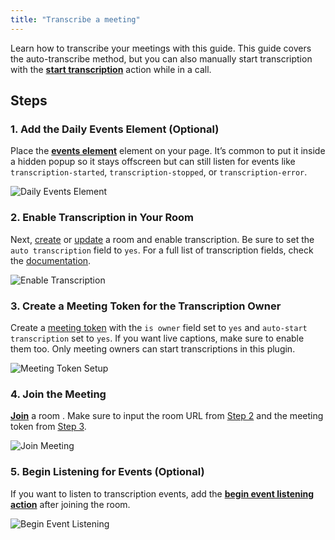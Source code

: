 ```yaml
---
title: "Transcribe a meeting"
---
```



<dailyPlusFlag feature="action" />

Learn how to transcribe your meetings with this guide. This guide covers the auto-transcribe method, but you can also manually start transcription with the [**start transcription**](/bubble/daily/plugin-reference/actions/start-transcription) action while in a call.

## Steps

### 1. Add the Daily Events Element (Optional)

Place the [**events element**](/bubble/daily/plugin-reference/elements/daily-events) element on your page. It’s common to put it inside a hidden popup so it stays offscreen but can still listen for events like `transcription-started`, `transcription-stopped`, or `transcription-error`.

![Daily Events Element](https://res.cloudinary.com/dpfmaccxx/image/upload/v1727970931/1._daily_plus_events_zusmqt.png)

### 2. Enable Transcription in Your Room

Next, [create](/bubble/daily/plugin-reference/actions/create-room) or [update](/bubble/daily/plugin-reference/actions/update-room) a room and enable transcription. Be sure to set the `auto transcription` field to `yes`. For a full list of transcription fields, check the [documentation](/bubble/daily/plugin-reference/actions/create-room#transcription).

![Enable Transcription](https://res.cloudinary.com/dpfmaccxx/image/upload/v1727793159/transcript_screenshot_1_yllqxw.png)

### 3. Create a Meeting Token for the Transcription Owner

Create a [meeting token](/bubble/daily/plugin-reference/actions/create-meeting-token) with the `is owner` field set to `yes` and `auto-start transcription` set to `yes`. If you want live captions, make sure to enable them too. Only meeting owners can start transcriptions in this plugin.

![Meeting Token Setup](https://res.cloudinary.com/dpfmaccxx/image/upload/v1727793159/transcript_screenshot_2_e8n6rq.png)

### 4. Join the Meeting

[**Join**](/bubble/daily/plugin-reference/actions/join-room) a room . Make sure to input the room URL from [Step 2](/bubble/daily/how-tos/transcribe-a-meeting#2-enable-transcription-in-your-room) and the meeting token from [Step 3](/bubble/daily/how-tos/transcribe-a-meeting#3-create-a-meeting-token-for-the-transcription-owner).

![Join Meeting](https://res.cloudinary.com/dpfmaccxx/image/upload/v1727793159/transcript_screnshot_3_q5blwx.png)

### 5. Begin Listening for Events (Optional)

If you want to listen to transcription events, add the [**begin event listening action**](/bubble/daily/plugin-reference/elements/daily-events#element-actions) after joining the room.

![Begin Event Listening](https://res.cloudinary.com/dpfmaccxx/image/upload/v1727793159/transcript_screenshot_4_rrctf5.png)

<dailyBubbleFooter />
